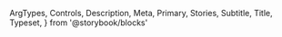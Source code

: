  ArgTypes,
  Controls,
  Description,
  Meta,
  Primary,
  Stories,
  Subtitle,
  Title,
  Typeset,
} from '@storybook/blocks'


<Meta of={TypographyStories} />

<Title />

<Subtitle />

<Description />

---

## Props

The component accepts the following props:

<ArgTypes />

<Stories includePrimary="Typography types" title={false} />

## Playground

<Primary />

<Controls />
